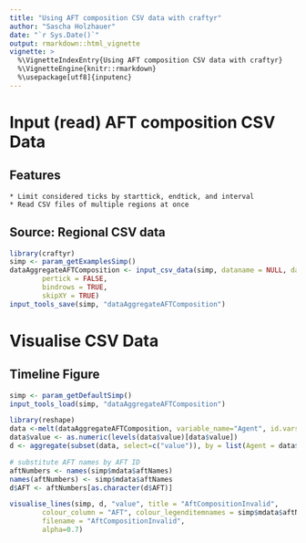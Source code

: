 ```yaml
---
title: "Using AFT composition CSV data with craftyr"
author: "Sascha Holzhauer"
date: "`r Sys.Date()`"
output: rmarkdown::html_vignette
vignette: >
  %\VignetteIndexEntry{Using AFT composition CSV data with craftyr}
  %\VignetteEngine{knitr::rmarkdown}
  %\usepackage[utf8]{inputenc}
---
```



# Input (read) AFT composition CSV Data

## Features

	* Limit considered ticks by starttick, endtick, and interval
	* Read CSV files of multiple regions at once

## Source: Regional CSV data

```r
library(craftyr)
simp <- param_getExamplesSimp()
dataAggregateAFTComposition <- input_csv_data(simp, dataname = NULL, datatype = "AggregateAFTComposition",
		pertick = FALSE,
		bindrows = TRUE,
		skipXY = TRUE)
input_tools_save(simp, "dataAggregateAFTComposition")
```



# Visualise CSV Data

## Timeline Figure

```r
simp <- param_getDefaultSimp()
input_tools_load(simp, "dataAggregateAFTComposition")

library(reshape)
data <-melt(dataAggregateAFTComposition, variable_name="Agent", id.vars= c("Region", "Tick", "Runid", "Scenario"), direction="long")
data$value <- as.numeric(levels(data$value)[data$value])
d <- aggregate(subset(data, select=c("value")), by = list(Agent = data$Agent, Tick= data$Tick, Runid=data$Runid, Scenario=data$Scenario), "mean", na.rm = TRUE)

# substitute AFT names by AFT ID
aftNumbers <- names(simp$mdata$aftNames)
names(aftNumbers) <- simp$mdata$aftNames
d$AFT <- aftNumbers[as.character(d$AFT)]

visualise_lines(simp, d, "value", title = "AftCompositionInvalid",
		colour_column = "AFT", colour_legenditemnames = simp$mdata$aftNames,
		filename = "AftCompositionInvalid",
		alpha=0.7)
```
